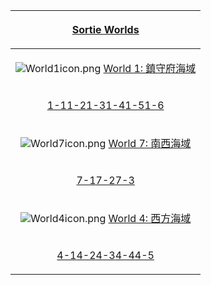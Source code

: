 {| border="0" class="article-table" style="width:100%;"
|-
! colspan="3" scope="col" style="text-align: center;"|[[Sortie|Sortie Worlds]]
|-
|style="text-align: center;"|[[File:World1icon.png|link=World 1: 鎮守府海域]] [[World 1: 鎮守府海域]]
|style="text-align: center;"|[[File:World2icon.png|link=World 2: 南西諸島海域]] [[World 2: 南西諸島海域]]
|style="text-align: center;"|[[File:World3icon.png|link=World 3: 北方海域]] [[World 3: 北方海域]]
|-
| style="text-align: center;"|
[[World_1#/1-1|1-1]]{{dot}}[[World_1#/1-2|1-2]]{{dot}}[[World_1#/1-3|1-3]]{{dot}}[[World_1#/1-4|1-4]]{{dot}}[[World_1#/1-5|1-5]]{{dot}}[[World_1#/1-6|1-6]]
| style="text-align: center;"|
[[World_2#/2-1|2-1]]{{dot}}[[World_2#/2-2|2-2]]{{dot}}[[World_2#/2-3|2-3]]{{dot}}[[World_2#/2-4|2-4]]{{dot}}[[World_2#/2-5|2-5]]
| style="text-align: center;"|
[[World_3#/3-1|3-1]]{{dot}}[[World_3#/3-2|3-2]]{{dot}}[[World_3#/3-3|3-3]]{{dot}}[[World_3#/3-4|3-4]]{{dot}}[[World_3#/3-5|3-5]]
|-
|colspan="3" scope="col" style="text-align: center;"|[[File:World7icon.png|link=World 7]] [[World 7|World 7: 南西海域]]
|-
|colspan="3" scope="col" style="text-align: center;"|
[[World_7#/7-1|7-1]]{{dot}}[[World_7#/7-2|7-2]]{{dot}}[[World_7#/7-3|7-3]]
|-
|style="text-align: center;"|
[[File:World4icon.png|link=World 4: 西方海域]] [[World 4: 西方海域]]
|style="text-align: center;"|[[File:World5icon.png|link=World 5: 南方海域]] [[World 5: 南方海域]]
|style="text-align: center;"|[[File:World6icon.png|link=World 6: 中部海域]] [[World 6: 中部海域]]
|-
| style="text-align: center;"|
[[World_4#/4-1|4-1]]{{dot}}[[World_4#/4-2|4-2]]{{dot}}[[World_4#/4-3|4-3]]{{dot}}[[World_4#/4-4|4-4]]{{dot}}[[World_4#/4-5|4-5]]
| style="text-align: center;"|
[[World_5#/5-1|5-1]]{{dot}}[[World_5#/5-2|5-2]]{{dot}}[[World_5#/5-3|5-3]]{{dot}}[[World_5#/5-4|5-4]]{{dot}}[[World_5#/5-5|5-5]]
| style="text-align: center;"|
[[World_6#/6-1|6-1]]{{dot}}[[World_6#/6-2|6-2]]{{dot}}[[World_6#/6-3|6-3]]{{dot}}[[World_6#/6-4|6-4]]{{dot}}[[World_6#/6-5|6-5]]

|}